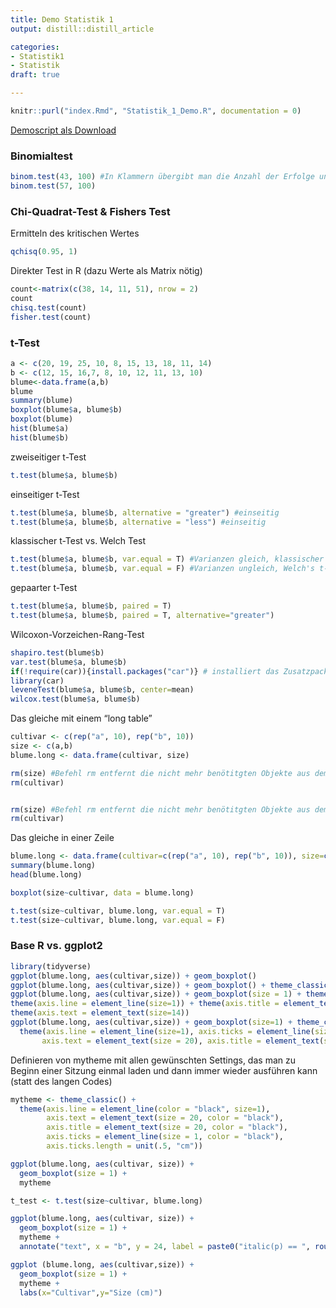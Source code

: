 ```yaml
---
title: Demo Statistik 1
output: distill::distill_article

categories:
- Statistik1
- Statistik
draft: true

---
```



```r
knitr::purl("index.Rmd", "Statistik_1_Demo.R", documentation = 0)
```


[Demoscript als Download](Statistik_1_Demo.R)

### Binomialtest

```r
binom.test(43, 100) #In Klammern übergibt man die Anzahl der Erfolge und die Stichprobengrösse
binom.test(57, 100)
```


### Chi-Quadrat-Test & Fishers Test

Ermitteln des kritischen Wertes

```r
qchisq(0.95, 1)
```

Direkter Test in R (dazu Werte als Matrix nötig)

```r
count<-matrix(c(38, 14, 11, 51), nrow = 2)
count
chisq.test(count)
fisher.test(count)
```



### t-Test

```r
a <- c(20, 19, 25, 10, 8, 15, 13, 18, 11, 14)
b <- c(12, 15, 16,7, 8, 10, 12, 11, 13, 10)
blume<-data.frame(a,b)
blume
summary(blume)
boxplot(blume$a, blume$b)
boxplot(blume)
hist(blume$a)
hist(blume$b)
```

zweiseitiger t-Test

```r
t.test(blume$a, blume$b)
```

einseitiger t-Test

```r
t.test(blume$a, blume$b, alternative = "greater") #einseitig
t.test(blume$a, blume$b, alternative = "less") #einseitig
```

klassischer t-Test vs. Welch Test

```r
t.test(blume$a, blume$b, var.equal = T) #Varianzen gleich, klassischer t-Test
t.test(blume$a, blume$b, var.equal = F) #Varianzen ungleich, Welch's t-Test, ist auch default, d.h. wenn var.equal nicht                        # definiert wird, wird ein Welch's t-Test ausgeführt. 
```

gepaarter t-Test

```r
t.test(blume$a, blume$b, paired = T)
t.test(blume$a, blume$b, paired = T, alternative="greater")
```

Wilcoxon-Vorzeichen-Rang-Test

```r
shapiro.test(blume$b)
var.test(blume$a, blume$b)
if(!require(car)){install.packages("car")} # installiert das Zusatzpacket car (wenn nicht bereits installiert)
library(car)
leveneTest(blume$a, blume$b, center=mean)
wilcox.test(blume$a, blume$b)
```

Das gleiche mit einem “long table”


```r
cultivar <- c(rep("a", 10), rep("b", 10))
size <- c(a,b)
blume.long <- data.frame(cultivar, size)

rm(size) #Befehl rm entfernt die nicht mehr benötitgten Objekte aus dem Workspace
rm(cultivar)


rm(size) #Befehl rm entfernt die nicht mehr benötitgten Objekte aus dem Workspace
rm(cultivar)
```


Das gleiche in einer Zeile

```r
blume.long <- data.frame(cultivar=c(rep("a", 10), rep("b", 10)), size=c(a, b))
summary(blume.long)             
head(blume.long)

boxplot(size~cultivar, data = blume.long)

t.test(size~cultivar, blume.long, var.equal = T)
t.test(size~cultivar, blume.long, var.equal = F)
```


### Base R vs. ggplot2


```r

library(tidyverse)
ggplot(blume.long, aes(cultivar,size)) + geom_boxplot()
ggplot(blume.long, aes(cultivar,size)) + geom_boxplot() + theme_classic()
ggplot(blume.long, aes(cultivar,size)) + geom_boxplot(size = 1) + theme_classic()+
theme(axis.line = element_line(size=1)) + theme(axis.title = element_text(size = 14))+
theme(axis.text = element_text(size=14))
ggplot(blume.long, aes(cultivar,size)) + geom_boxplot(size=1) + theme_classic()+
  theme(axis.line = element_line(size=1), axis.ticks = element_line(size = 1), 
       axis.text = element_text(size = 20), axis.title = element_text(size = 20))
```


Definieren von mytheme mit allen gewünschten Settings, das man zu Beginn einer Sitzung einmal laden und dann immer wieder ausführen kann (statt des langen Codes)

```r
mytheme <- theme_classic() + 
  theme(axis.line = element_line(color = "black", size=1), 
        axis.text = element_text(size = 20, color = "black"), 
        axis.title = element_text(size = 20, color = "black"), 
        axis.ticks = element_line(size = 1, color = "black"), 
        axis.ticks.length = unit(.5, "cm"))
```

```r
ggplot(blume.long, aes(cultivar, size)) + 
  geom_boxplot(size = 1) +
  mytheme

t_test <- t.test(size~cultivar, blume.long)

ggplot(blume.long, aes(cultivar, size)) + 
  geom_boxplot(size = 1) + 
  mytheme +
  annotate("text", x = "b", y = 24, label = paste0("italic(p) == ", round(t_test$p.value, 3)), parse = TRUE, size = 8)

ggplot (blume.long, aes(cultivar,size)) + 
  geom_boxplot(size = 1) + 
  mytheme +
  labs(x="Cultivar",y="Size (cm)")

```

